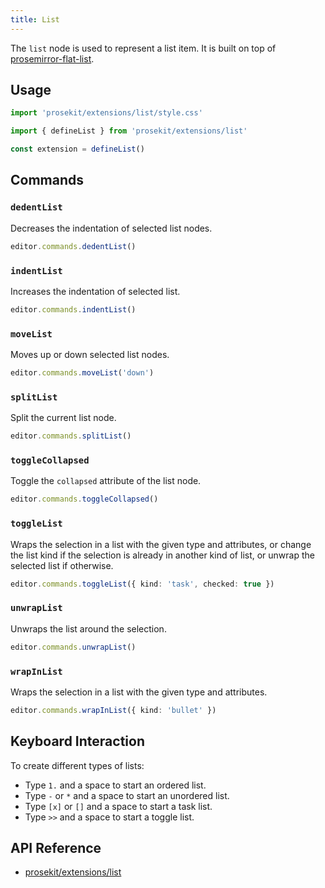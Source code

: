 ```yaml
---
title: List
---
```



The `list` node is used to represent a list item. It is built on top of [prosemirror-flat-list](https://github.com/ocavue/prosemirror-flat-list).

<Demo story="list" />

## Usage

```ts
import 'prosekit/extensions/list/style.css'

import { defineList } from 'prosekit/extensions/list'

const extension = defineList()
```

## Commands

### `dedentList`

Decreases the indentation of selected list nodes.

```ts
editor.commands.dedentList()
```

### `indentList`

Increases the indentation of selected list.

```ts
editor.commands.indentList()
```

### `moveList`

Moves up or down selected list nodes.

```ts
editor.commands.moveList('down')
```

### `splitList`

Split the current list node.

```ts
editor.commands.splitList()
```

### `toggleCollapsed`

Toggle the `collapsed` attribute of the list node.

```ts
editor.commands.toggleCollapsed()
```

### `toggleList`

Wraps the selection in a list with the given type and attributes, or change the list kind if the selection is already in another kind of list, or unwrap the selected list if otherwise.

```ts
editor.commands.toggleList({ kind: 'task', checked: true })
```

### `unwrapList`

Unwraps the list around the selection.

```ts
editor.commands.unwrapList()
```

### `wrapInList`

Wraps the selection in a list with the given type and attributes.

```ts
editor.commands.wrapInList({ kind: 'bullet' })
```

## Keyboard Interaction

To create different types of lists:

- Type `1.` and a space to start an ordered list.
- Type `-` or `*` and a space to start an unordered list.
- Type `[x]` or `[]` and a space to start a task list.
- Type `>>` and a space to start a toggle list.

## API Reference

- [prosekit/extensions/list](/references/extensions/list)
